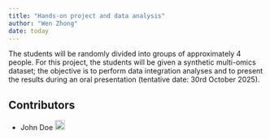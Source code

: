 ```yaml
---
title: "Hands-on project and data analysis"
author: "Wen Zhong"
date: today
---
```


The students will be randomly divided into groups of approximately 4 people.
For this project, the students will be given a synthetic multi-omics dataset; the objective is to perform data integration analyses and to present the results during an oral presentation (tentative date: 30rd October 2025).


## Contributors

- John Doe <a href="https://orcid.org/0009-XXXX" rel="orcid"><img src="img/ORCID_Logomark.png" alt="" width="20" height="20"/></a>
